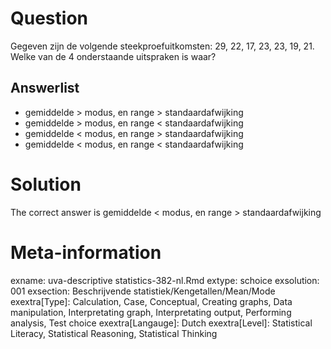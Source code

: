 Question
========

Gegeven zijn de volgende steekproefuitkomsten: 29, 22, 17, 23, 23, 19, 21. Welke van de 4 onderstaande uitspraken is waar? 

Answerlist
----------
* gemiddelde &gt; modus, en range &gt; standaardafwijking
* gemiddelde &gt; modus, en range &lt; standaardafwijking
* gemiddelde &lt; modus, en range &gt; standaardafwijking
* gemiddelde &lt; modus, en range &lt; standaardafwijking

Solution
========

The correct answer is  gemiddelde &lt; modus, en range &gt; standaardafwijking 

Meta-information
================
exname: uva-descriptive statistics-382-nl.Rmd 
extype: schoice 
exsolution: 001 
exsection: Beschrijvende statistiek/Kengetallen/Mean/Mode
exextra[Type]: Calculation, Case, Conceptual, Creating graphs, Data manipulation, Interpretating graph, Interpretating output, Performing analysis, Test choice 
exextra[Langauge]: Dutch 
exextra[Level]: Statistical Literacy, Statistical Reasoning, Statistical Thinking 
